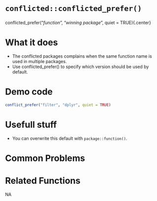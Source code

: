 # [`conflicted::conflicted_prefer()`]{.blue}
 
 
### 
[conflicted_prefer]{.blue}("*function*", "*winning package*", quiet = TRUE){.center} 
 
# What it does 

+ The conflicted packages complains when the same function name is used in multiple packages.
+ Use conflicted_prefer() to specify which version should be used by default.
  
 
# Demo code 

```r
conflict_prefer("filter", "dplyr", quiet = TRUE)
```
  
 
# Usefull stuff 

+ You can overwrite this default with `package::function()`.
  
 
# Common Problems 

  
 
# Related Functions 
NA  
